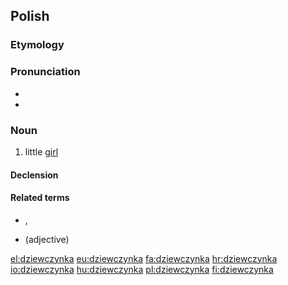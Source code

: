 {{also|dziewczynką}}
==Polish==

===Etymology===
{{suffix|dziewczyna|ka|lang=pl}}

===Pronunciation===
* {{IPA|/d͡ʑɛfˈt͡ʂɨnka/|lang=pl}}
* {{audio|Pl-dziewczynka.ogg|audio|lang=pl}}

===Noun===
{{pl-noun|f}}

# little [[girl]]

====Declension====
{{pl-decl-noun-f}}

====Related terms====
* {{l|pl|dziewczyna}}, {{l|pl|dziewczę}}
* {{l|pl|dziewczęcy}} (adjective)

[[el:dziewczynka]]
[[eu:dziewczynka]]
[[fa:dziewczynka]]
[[hr:dziewczynka]]
[[io:dziewczynka]]
[[hu:dziewczynka]]
[[pl:dziewczynka]]
[[fi:dziewczynka]]